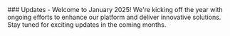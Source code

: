 <Accordion title="March 2025" defaultOpen>
  ### Updates
  - Welcome to January 2025! We're kicking off the year with ongoing efforts to enhance our platform and deliver innovative solutions. Stay tuned for exciting updates in the coming months.
</Accordion>